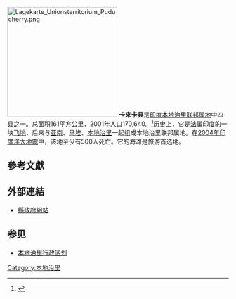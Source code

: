 {{noteTA
|1=zh-cn:中央直辖区;zh-hant:聯邦屬地;zh-sg:联邦属地;
|2=zh-cn:本地治里;zh-hk:本地治里;zh-tw:朋迪治里;
|G1=地名
}}
[[File:Lagekarte_Unionsterritorium_Puducherry.png|250px]]
'''卡来卡县'''是[[印度|印度]][[本地治里|本地治里]][[联邦属地|联邦属地]]中四县之一。总面积161平方公里，2001年人口170,640。<ref>{{Cite web |url=http://karaikal.gov.in/Administration/General/MnGeneral.htm |title=karaikal.gov.in |accessdate=2015-02-25 |archive-date=2014-10-20 |archive-url=https://web.archive.org/web/20141020222623/http://karaikal.gov.in/Administration/General/MnGeneral.htm |dead-url=no }}</ref>历史上，它是[[法属印度|法属印度]]的一块[[飞地|飞地]]，后来与[[亚南|亚南]]、[[马埃|马埃]]、[[本地治里市|本地治里]]一起组成本地治里联邦属地。在[[2004年印度洋大地震|2004年印度洋大地震]]中，该地至少有500人死亡。它的海滩是旅游首选地。

== 參考文獻 ==
{{Reflist}}

== 外部連結 ==
*[https://web.archive.org/web/20150225094623/http://karaikal.gov.in/HomePage.htm 縣政府網站]

== 参见 ==
*[[本地治里行政区划|本地治里行政区划]]

[[Category:本地治里|Category:本地治里]]